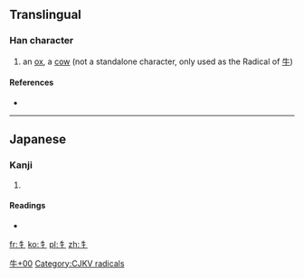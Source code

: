 ==Translingual==

{{stroke order|type=animate}}
===Han character===
{{Han char|rn=93|rad=牛|as=00|sn=4|four=|canj=竹手 (HQ), X竹手 (XHQ)}}

# an [[ox]], a [[cow]] (not a standalone character, only used as the Radical of [[牛]])

====References====
* {{Han ref|kx=0697.011|dkj=19923|hdz=31800.011|uh=725C|ud=29276}}

----

==Japanese==

===Kanji===
{{ja-kanji|grade=|rs=牛00}}

# {{defn|lang=ja|sort=牛00}}

====Readings====
* {{ja-readings|on=|kun=[[うしへん]] (ushihen)}}

[[Category:Japanese-only CJKV Characters|牛+00]]
[[Category:CJKV radicals]]

[[fr:牜]]
[[ko:牜]]
[[pl:牜]]
[[zh:牜]]